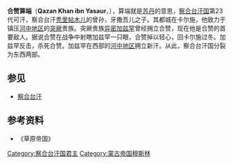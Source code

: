 '''合赞算端'''（'''Qazan Khan ibn Yasaur'''，{{bd||？|1346年|catIdx=H}}），算端就是[[苏丹_(称谓)|苏丹]]的意思，[[察合台汗国|察合台汗国]]第23代可汗，察合台汗[[秃里帖木儿|秃里帖木儿]]的曾孙，牙撒吾儿之子。其都城在卡尔施，他致力于镇压[[河中地区|河中地区]]的[[突厥|突厥]]贵族。突厥贵族[[埃米尔|异密]][[加兹罕|加兹罕]]曾经拥立合赞，现在他是合赞的首要敌人。据说合赞在战争中射瞎加兹罕一只眼，合赞掉以轻心，回卡尔施过冬。加兹罕反击，杀死合赞。加兹罕在西部的[[河中地区|河中地区]]拥立新汗。从此，察合台汗国分裂为东西两部。

==参见==
*[[察合台汗|察合台汗]]
{{start box}}
{{s-before|[[麻哈没的|麻哈没的]]}}
{{s-title|[[察合台汗国|察合台汗国君主]]|1343年—1346年}}
{{s-after|西部：[[答失蛮察|答失蛮察]]<br>东部：[[秃忽鲁帖木儿|秃忽鲁帖木儿]]}}
{{end box}}

==参考资料==
*《草原帝国》

[[Category:察合台汗国君主|Category:察合台汗国君主]]
[[Category:蒙古帝国穆斯林|Category:蒙古帝国穆斯林]]
